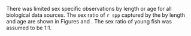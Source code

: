 There was limited sex specific observations by length or age for all biological data sources. The sex ratio of `r spp` captured by the \gls{s-wcgbt} by length and age are shown in Figures \ref{fig:len-sex-ratio} and \ref{fig:age-sex-ratio}. The sex ratio of young fish was assumed to be 1:1. 